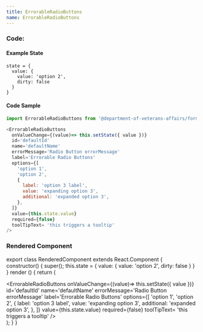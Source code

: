 ```yaml
---
title: ErrorableRadioButtons
name: ErrorableRadioButtons
---
```



### Code:

#### Example State
```
state = {
  value: {
    value: 'option 2',
    dirty: false
  }
}
```

#### Code Sample
```javascript
import ErrorableRadioButtons from '@department-of-veterans-affairs/formation-react/ErrorableRadioButtons'

<ErrorableRadioButtons
  onValueChange={(value)=> this.setState({ value })}
  id='defaultId'
  name='defaultName'
  errorMessage='Radio Button errorMessage'
  label='Errorable Radio Buttons'
  options={[
    'option 1',
    'option 2',
    {
      label: 'option 3 label',
      value: 'expanding option 3',
      additional: 'expanded option 3',
    },
  ]}
  value={this.state.value}
  required={false}
  toolTipText= 'this triggers a tooltip'
/>
```

### Rendered Component

export class RenderedComponent extends React.Component {
  constructor() {
    super();
    this.state = {
      value: {
        value: 'option 2',
        dirty: false
      }
    }
  }
  render () {
    return (
      <div className="site-c-reactcomp__rendered">
        <ErrorableRadioButtons
          onValueChange={(value)=> this.setState({ value })}
          id='defaultId'
          name='defaultName'
          errorMessage='Radio Button errorMessage'
          label='Errorable Radio Buttons'
          options={[
            'option 1',
            'option 2',
            {
              label: 'option 3 label',
              value: 'expanding option 3',
              additional: 'expanded option 3',
            },
          ]}
          value={this.state.value}
          required={false}
          toolTipText= 'this triggers a tooltip'
        />
      </div>
    );
  }
}

<RenderedComponent />
